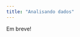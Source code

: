 ```yaml
---
title: "Analisando dados"
---
```


Em breve!

<!-- - Estatísticas descritivas -->

<!-- - Estatísticas agregadas (summarize) -->

<!-- - Regressão Linear -->

<!-- - Extraindo tabelas de regressão (broom, stargazer) -->
